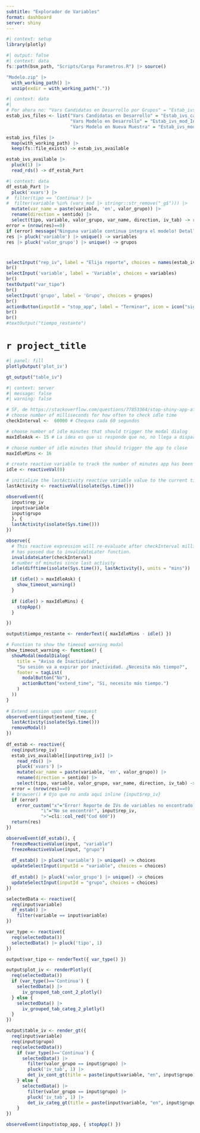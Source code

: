 ```yaml
---
subtitle: "Explorador de Variables"
format: dashboard
server: shiny
---
```


```r
#| context: setup
library(plotly)
```

```r
#| output: false
#| context: data
fs::path(bsm_path, "Scripts/Carga Parametros.R") |> source()
```


```r
"Modelo.zip" |> 
  with_working_path() |> 
  unzip(exdir = with_working_path("."))
```

```r
#| context: data
#| 
# Por ahora no: "Vars Candidatas en Desarrollo por Grupos" = "Estab_ivs_cand_InS_x_grupo.Rdat", 
estab_ivs_files <- list("Vars Candidatas en Desarrollo" = "Estab_ivs_cand_InS.Rdat",
                        "Vars Modelo en Desarrollo" = "Estab_ivs_mod_InS.Rdat",
                        "Vars Modelo en Nueva Muestra" = "Estab_ivs_mod_OoS.Rdat")

estab_ivs_files |> 
  map(with_working_path) |> 
  keep(fs::file_exists) -> estab_ivs_available

estab_ivs_available |> 
  pluck(1) |> 
  read_rds() -> df_estab_Part
```

```r
#| context: data
df_estab_Part |> 
  pluck('xvars') |>  
#  filter(tipo == 'Continua') |> 
#  filter(variable %in% (vars_mod |> stringr::str_remove("_g$"))) |> 
  mutate(var_name = paste(variable, 'en', valor_grupo)) |> 
  rename(direction = sentido) |> 
  select(tipo, variable, valor_grupo, var_name, direction, iv_tab) -> res
error = (nrow(res)==0)
if (error) message("Ninguna variable continua integra el modelo! Detalle de tablas no generado!")
res |> pluck('variable') |> unique() -> variables
res |> pluck('valor_grupo') |> unique() -> grupos
```

#  {.sidebar width="250px"}

```r
selectInput("rep_iv", label = "Elija reporte", choices = names(estab_ivs_available))
br()
selectInput('variable', label = 'Variable', choices = variables)
br()
textOutput("var_tipo")
br()
selectInput('grupo', label = 'Grupo', choices = grupos)
br()
actionButton(inputId = "stop_app", label = "Terminar", icon = icon("sign-out-alt")) 
br()
br()
#textOutput("tiempo_restante")
```

# **`r project_title`**

```r
#| panel: fill
plotlyOutput('plot_iv')

gt_output("table_iv")
```

```r
#| context: server
#| message: false
#| warning: false

# SF, de https://stackoverflow.com/questions/77853364/stop-shiny-app-after-specific-amount-of-time-without-activity#:~:text=The%20Shiny%20invalidateLater%28%29%20function%20will%20help%20you%20accomplish,when%20the%20specified%20number%20of%20milliseconds%20has%20passed.
# choose number of milliseconds for how often to check idle time
checkInterval <-  60000 # Chequea cada 60 segundos 

# choose number of idle minutes that should trigger the modal dialog
maxIdleAsk <- 15 # La idea es que si responde que no, no llega a dispararse de nuevo la pregunta porque se alcanza maxIdleMins

# choose number of idle minutes that should trigger the app to close
maxIdleMins <- 16

# create reactive variable to track the number of minutes app has been idle
idle <- reactiveVal(0) 

# initialize the lastActivity reactive variable value to the current time
lastActivity <- reactiveVal(isolate(Sys.time()))

observeEvent({
  input$rep_iv
  input$variable
  input$grupo
  }, {
  lastActivity(isolate(Sys.time()))
})

observe({   
  # This reactive expression will re-evaluate after checkInterval milliseconds 
  # has passed due to invalidateLater function.
  invalidateLater(checkInterval)
  # number of minutes since last activity
  idle(difftime(isolate(Sys.time()), lastActivity(), units = "mins")) 

  if (idle() > maxIdleAsk) {
    show_timeout_warning()
  }
  
  if (idle() > maxIdleMins) {
    stopApp()
  }

})

output$tiempo_restante <- renderText({ maxIdleMins - idle() })

# Function to show the timeout warning modal
show_timeout_warning <- function() {
  showModal(modalDialog(
    title = "Aviso de Inactividad",
    "Su sesión va a expirar por inactividad. ¿Necesita más tiempo?",
    footer = tagList(
      modalButton("No"),
      actionButton("extend_time", "Sí, necesito más tiempo.")
    )
  ))
}
 
# Extend session upon user request
observeEvent(input$extend_time, {
  lastActivity(isolate(Sys.time()))
  removeModal()
})
  
df_estab <- reactive({
  req(input$rep_iv)
  estab_ivs_available[[input$rep_iv]] |> 
    read_rds() |> 
    pluck('xvars') |>  
    mutate(var_name = paste(variable, 'en', valor_grupo)) |> 
    rename(direction = sentido) |> 
    select(tipo, variable, valor_grupo, var_name, direction, iv_tab) -> res
  error = (nrow(res)==0)
  # browser() # Ojo que no anda aquí inline {input$rep_iv}
  if (error) 
    error_custom("x"="Error! Reporte de IVs de variables no encontrado!", 
             "i"="No se encontró!", input$rep_iv,  
             ">"=cli::col_red("Cod 600"))
  return(res)
})

observeEvent(df_estab(), {
  freezeReactiveValue(input, "variable")
  freezeReactiveValue(input, "grupo")
    
  df_estab() |> pluck('variable') |> unique() -> choices 
  updateSelectInput(inputId = "variable", choices = choices)
  
  df_estab() |> pluck('valor_grupo') |> unique() -> choices 
  updateSelectInput(inputId = "grupo", choices = choices)
})

selectedData <- reactive({
  req(input$variable)
  df_estab() |> 
    filter(variable == input$variable) 
})

var_type <- reactive({
  req(selectedData())
  selectedData() |> pluck('tipo', 1)  
})

output$var_tipo <- renderText({ var_type() })

output$plot_iv <- renderPlotly({
  req(selectedData())
  if (var_type()=='Continua') {
    selectedData() |> 
      iv_grouped_tab_cont_2_plotly()
  } else {
    selectedData() |> 
      iv_grouped_tab_categ_2_plotly()
  } 
})

output$table_iv <- render_gt({
  req(input$variable)
  req(input$grupo)
  req(selectedData())
    if (var_type()=='Continua') {
      selectedData() |> 
        filter(valor_grupo == input$grupo) |> 
        pluck('iv_tab', 1) |> 
        det_iv_cont_gt(title = paste(input$variable, "en", input$grupo))
    } else {
      selectedData() |> 
        filter(valor_grupo == input$grupo) |> 
        pluck('iv_tab', 1) |> 
        det_iv_categ_gt(title = paste(input$variable, "en", input$grupo))
    }
})

observeEvent(input$stop_app, { stopApp() })
```
